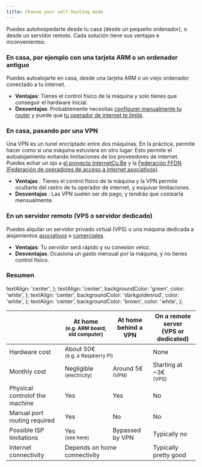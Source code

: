 ```yaml
---
title: Choose your self-hosting mode
---
```


Puedes autohospedarte desde tu casa (desde un pequeño ordenador), o desde un servidor remoto. Cada solución tiene sus ventajas e inconvenientes:

### En casa, por ejemplo con una tarjeta ARM o un ordenador antiguo

Puedes autoalojarte en casa, desde una tarjeta ARM o un viejo ordenador conectado a tu internet.

- **Ventajas**: Tienes el control físico de la máquina y solo tienes que conseguir el hardware inicial.
- **Desventajas**: Probablemente necesitas [configurer manualmente tu router](/admin/get_started/post_install/port_forwarding) y puede que [tu operador de internet te limite](/admin/get_started/providers/isp/).

### En casa, pasando por una VPN

Una VPN es un tunel encriptado entre dos máquinas. En la práctica, permite hacer como si una máquina estuviera en otro lugar. Esto permite el autoalojamiento evitando limitaciones de los proveedores de internet. Puedes echar un ojo a [el proyecto InternetCu.Be](https://internetcu.be/) y la [Federación FFDN (Federación de operadores de acceso a internet asociativos)](https://www.ffdn.org/en).

- **Ventajas** : Tienes el control físico de la máquina y la VPN permite ocultarte del rastro de tu operador de internet, y esquivar limitaciones.
- **Desventajas** : Las VPN suelen ser de pago, y tendrás que costearla mensualmente.

### En un servidor remoto (VPS o servidor dedicado)

Puedes alquilar un servidor privado virtual (VPS) o una máquina dedicada a alojamientos [asociativos](https://db.ffdn.org/) o [comerciales](/admin/get_started/providers/servers).

- **Ventajas**: Tu servidor será rápido y su conexión veloz.
- **Desventajas**: Ocasiona un gasto mensual por la máquina, y no tienes control físico.

### Resumen

  textAlign: 'center',
};
  textAlign: 'center',
  backgroundColor: 'green',
  color: 'white',
};
  textAlign: 'center',
  backgroundColor: 'darkgoldenrod',
  color: 'white',
};
  textAlign: 'center',
  backgroundColor: 'brown',
  color: 'white',
};

<table>
  <thead>
    <tr>
      <th></th>
      <th style={styleNone}>At home<br/><small>(e.g. ARM board, old computer)</small></th>
      <th style={styleNone}>At home<br/>behind a VPN</th>
      <th style={styleNone}>On a remote server<br/>(VPS or dedicated)</th>
    </tr>
  </thead>
  <tbody>
    <tr>
      <td style={styleNone}>Hardware cost</td>
      <td style={styleMeh} colspan="2">About 50€<br/><small>(e.g. a Raspberry Pi)</small></td>
      <td style={styleGood}>None</td>
    </tr>
    <tr>
      <td style={styleNone}>Monthly cost</td>
      <td style={styleGood}>Negligible<br/><small>(electricity)</small></td>
      <td style={styleMeh}>Around 5€<br/><small>(VPN)</small></td>
      <td style={styleMeh}>Starting at ~3€<br/><small>(VPS)</small></td>
    </tr>
    <tr>
      <td style={styleNone}>Physical controlof the machine</td>
      <td style={styleGood}>Yes</td>
      <td style={styleGood}>Yes</td>
      <td style={styleDanger}>No</td>
    </tr>
    <tr>
      <td style={styleNone}>Manual port routing required</td>
      <td style={styleMeh}>Yes</td>
      <td style={styleGood}>No</td>
      <td style={styleGood}>No</td>
    </tr>
    <tr>
      <td style={styleNone}>Possible ISP limitations</td>
      <td style={styleDanger}>Yes<br/><small>(see <Link to="/admin/get_started/providers/isp">here</Link>)</small></td>
      <td style={styleGood}>Bypassed by VPN</td>
      <td style={styleGood}>Typically no</td>
    </tr>
    <tr>
      <td style={styleNone}>Internet connectivity</td>
      <td style={styleMeh} colspan="2">Depends on home connectivity</td>
      <td style={styleGood}>Typically pretty good</td>
    </tr>
  </tbody>
</table>
